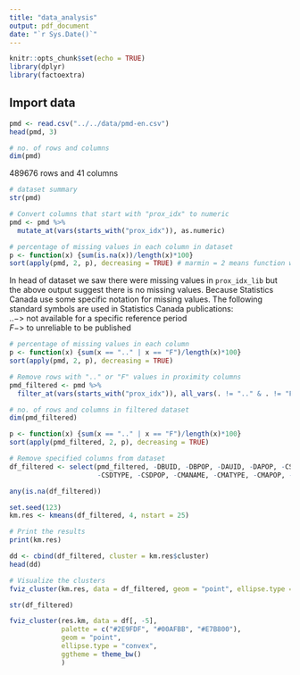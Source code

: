 ```yaml
---
title: "data_analysis"
output: pdf_document
date: "`r Sys.Date()`"
---
```


```r
knitr::opts_chunk$set(echo = TRUE)
library(dplyr)
library(factoextra)
```

## Import data

```r
pmd <- read.csv("../../data/pmd-en.csv")
head(pmd, 3)
```

```r
# no. of rows and columns
dim(pmd)
```

489676 rows and 41 columns

```r
# dataset summary
str(pmd)
```

```r


# Convert columns that start with "prox_idx" to numeric
pmd <- pmd %>%
  mutate_at(vars(starts_with("prox_idx")), as.numeric)


```


```r
# percentage of missing values in each column in dataset
p <- function(x) {sum(is.na(x))/length(x)*100}
sort(apply(pmd, 2, p), decreasing = TRUE) # marmin = 2 means function will be applied in each column 
```

In head of dataset we saw there were missing values in `prox_idx_lib` but the above output suggest there is no missing values. Because Statistics Canada use some specific notation for missing values. The following standard symbols are used in Statistics Canada publications:  
$.. ->$ not available for a specific reference period  
$F ->$ to unreliable to be published

```r
# percentage of missing values in each column
p <- function(x) {sum(x == ".." | x == "F")/length(x)*100}
sort(apply(pmd, 2, p), decreasing = TRUE)
```

```r
# Remove rows with ".." or "F" values in proximity columns
pmd_filtered <- pmd %>%
  filter_at(vars(starts_with("prox_idx")), all_vars(. != ".." & . != "F"))
```

```r
# no. of rows and columns in filtered dataset
dim(pmd_filtered)
```


```r
p <- function(x) {sum(x == ".." | x == "F")/length(x)*100}
sort(apply(pmd_filtered, 2, p), decreasing = TRUE)
```

```r
# Remove specified columns from dataset
df_filtered <- select(pmd_filtered, -DBUID, -DBPOP, -DAUID, -DAPOP, -CSDUID, -CSDNAME, -CMAPUID,
                      -CSDTYPE, -CSDPOP, -CMANAME, -CMATYPE, -CMAPOP, -PRUID, -PRNAME, -PRPOP, -CMAUID)
```

```r
any(is.na(df_filtered))
```

```r
set.seed(123)
km.res <- kmeans(df_filtered, 4, nstart = 25)
```

```r
# Print the results
print(km.res)
```

```r
dd <- cbind(df_filtered, cluster = km.res$cluster)
head(dd)
```

```r
# Visualize the clusters
fviz_cluster(km.res, data = df_filtered, geom = "point", ellipse.type = "convex")
```

```r
str(df_filtered)
```


```r
fviz_cluster(res.km, data = df[, -5],
             palette = c("#2E9FDF", "#00AFBB", "#E7B800"), 
             geom = "point",
             ellipse.type = "convex", 
             ggtheme = theme_bw()
             )
```











